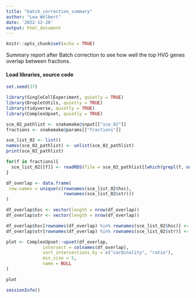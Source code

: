 ```yaml
---
title: "batch_correction_summary"
author: "Lea Wölbert"
date: '2022-12-20'
output: html_document
---
```


```r
knitr::opts_chunk$set(echo = TRUE)
```

Summary report after Batch correction to see how well the top HVG genes
overlap between fractions.

#### Load libraries, source code 

```r
set.seed(37)
```

```r
library(SingleCellExperiment, quietly = TRUE) 
library(DropletUtils, quietly = TRUE) 
library(tidyverse, quietly = TRUE) 
library(ComplexUpset, quietly = TRUE)
```

```r

sce_02_pathlist <- snakemake@input[["sce_02"]]
fractions <- snakemake@params[["fractions"]]

sce_list_02 <- list()
names(sce_02_pathlist) <- unlist(sce_02_pathlist)
print(sce_02_pathlist)

for(f in fractions){
  sce_list_02[[f]] <- readRDS(file = sce_02_pathlist[[which(grepl(f, names(sce_02_pathlist)))]])
}

```

```r

df_overlap <- data.frame(
 row.names = unique(c(rownames(sce_list_02$hsc),
                      rownames(sce_list_02$str)))
)

df_overlap$hsc <- vector(length = nrow(df_overlap))
df_overlap$str <- vector(length = nrow(df_overlap))

df_overlap$hsc[rownames(df_overlap) %in% rownames(sce_list_02$hsc)] <- TRUE
df_overlap$str[rownames(df_overlap) %in% rownames(sce_list_02$str)] <- TRUE

plot <- ComplexUpset::upset(df_overlap, 
              intersect = colnames(df_overlap),
              sort_intersections_by = c("cardinality", "ratio"),
              min_size = 5,
              name = NULL
)

plot
```

```r
sessionInfo()
```